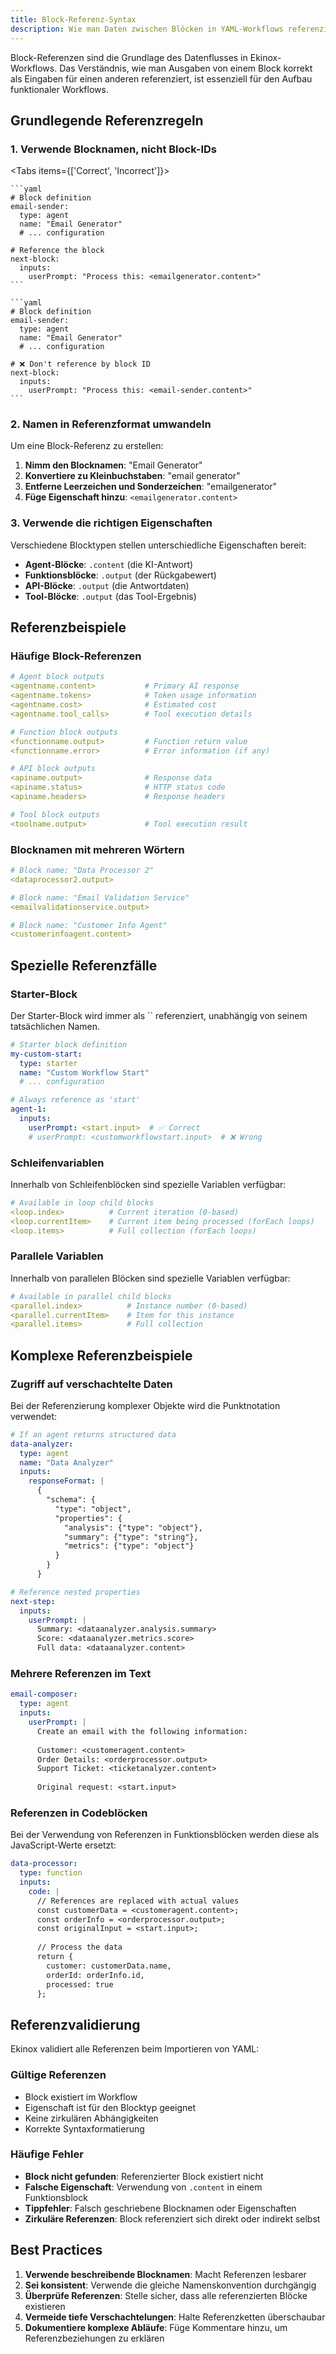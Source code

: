 ```yaml
---
title: Block-Referenz-Syntax
description: Wie man Daten zwischen Blöcken in YAML-Workflows referenziert
---
```



Block-Referenzen sind die Grundlage des Datenflusses in Ekinox-Workflows. Das Verständnis, wie man Ausgaben von einem Block korrekt als Eingaben für einen anderen referenziert, ist essenziell für den Aufbau funktionaler Workflows.

## Grundlegende Referenzregeln

### 1. Verwende Blocknamen, nicht Block-IDs

<Tabs items={['Correct', 'Incorrect']}>
  <Tab>

    ```yaml
    # Block definition
    email-sender:
      type: agent
      name: "Email Generator"
      # ... configuration

    # Reference the block
    next-block:
      inputs:
        userPrompt: "Process this: <emailgenerator.content>"
    ```

  </Tab>
  <Tab>

    ```yaml
    # Block definition
    email-sender:
      type: agent
      name: "Email Generator"
      # ... configuration

    # ❌ Don't reference by block ID
    next-block:
      inputs:
        userPrompt: "Process this: <email-sender.content>"
    ```

  </Tab>
</Tabs>

### 2. Namen in Referenzformat umwandeln

Um eine Block-Referenz zu erstellen:

1. **Nimm den Blocknamen**: "Email Generator"
2. **Konvertiere zu Kleinbuchstaben**: "email generator" 
3. **Entferne Leerzeichen und Sonderzeichen**: "emailgenerator"
4. **Füge Eigenschaft hinzu**: `<emailgenerator.content>`

### 3. Verwende die richtigen Eigenschaften

Verschiedene Blocktypen stellen unterschiedliche Eigenschaften bereit:

- **Agent-Blöcke**: `.content` (die KI-Antwort)
- **Funktionsblöcke**: `.output` (der Rückgabewert)
- **API-Blöcke**: `.output` (die Antwortdaten)
- **Tool-Blöcke**: `.output` (das Tool-Ergebnis)

## Referenzbeispiele

### Häufige Block-Referenzen

```yaml
# Agent block outputs
<agentname.content>           # Primary AI response
<agentname.tokens>            # Token usage information
<agentname.cost>              # Estimated cost
<agentname.tool_calls>        # Tool execution details

# Function block outputs  
<functionname.output>         # Function return value
<functionname.error>          # Error information (if any)

# API block outputs
<apiname.output>              # Response data
<apiname.status>              # HTTP status code
<apiname.headers>             # Response headers

# Tool block outputs
<toolname.output>             # Tool execution result
```

### Blocknamen mit mehreren Wörtern

```yaml
# Block name: "Data Processor 2"
<dataprocessor2.output>

# Block name: "Email Validation Service"  
<emailvalidationservice.output>

# Block name: "Customer Info Agent"
<customerinfoagent.content>
```

## Spezielle Referenzfälle

### Starter-Block

<Callout type="warning">
  Der Starter-Block wird immer als `<start.input>` referenziert, unabhängig von seinem tatsächlichen Namen.
</Callout>

```yaml
# Starter block definition
my-custom-start:
  type: starter
  name: "Custom Workflow Start"
  # ... configuration

# Always reference as 'start'
agent-1:
  inputs:
    userPrompt: <start.input>  # ✅ Correct
    # userPrompt: <customworkflowstart.input>  # ❌ Wrong
```

### Schleifenvariablen

Innerhalb von Schleifenblöcken sind spezielle Variablen verfügbar:

```yaml
# Available in loop child blocks
<loop.index>          # Current iteration (0-based)
<loop.currentItem>    # Current item being processed (forEach loops)
<loop.items>          # Full collection (forEach loops)
```

### Parallele Variablen

Innerhalb von parallelen Blöcken sind spezielle Variablen verfügbar:

```yaml
# Available in parallel child blocks
<parallel.index>          # Instance number (0-based)
<parallel.currentItem>    # Item for this instance
<parallel.items>          # Full collection
```

## Komplexe Referenzbeispiele

### Zugriff auf verschachtelte Daten

Bei der Referenzierung komplexer Objekte wird die Punktnotation verwendet:

```yaml
# If an agent returns structured data
data-analyzer:
  type: agent
  name: "Data Analyzer"
  inputs:
    responseFormat: |
      {
        "schema": {
          "type": "object",
          "properties": {
            "analysis": {"type": "object"},
            "summary": {"type": "string"},
            "metrics": {"type": "object"}
          }
        }
      }

# Reference nested properties
next-step:
  inputs:
    userPrompt: |
      Summary: <dataanalyzer.analysis.summary>
      Score: <dataanalyzer.metrics.score>
      Full data: <dataanalyzer.content>
```

### Mehrere Referenzen im Text

```yaml
email-composer:
  type: agent
  inputs:
    userPrompt: |
      Create an email with the following information:
      
      Customer: <customeragent.content>
      Order Details: <orderprocessor.output>
      Support Ticket: <ticketanalyzer.content>
      
      Original request: <start.input>
```

### Referenzen in Codeblöcken

Bei der Verwendung von Referenzen in Funktionsblöcken werden diese als JavaScript-Werte ersetzt:

```yaml
data-processor:
  type: function
  inputs:
    code: |
      // References are replaced with actual values
      const customerData = <customeragent.content>;
      const orderInfo = <orderprocessor.output>;
      const originalInput = <start.input>;
      
      // Process the data
      return {
        customer: customerData.name,
        orderId: orderInfo.id,
        processed: true
      };
```

## Referenzvalidierung

Ekinox validiert alle Referenzen beim Importieren von YAML:

### Gültige Referenzen
- Block existiert im Workflow
- Eigenschaft ist für den Blocktyp geeignet
- Keine zirkulären Abhängigkeiten
- Korrekte Syntaxformatierung

### Häufige Fehler
- **Block nicht gefunden**: Referenzierter Block existiert nicht
- **Falsche Eigenschaft**: Verwendung von `.content` in einem Funktionsblock
- **Tippfehler**: Falsch geschriebene Blocknamen oder Eigenschaften
- **Zirkuläre Referenzen**: Block referenziert sich direkt oder indirekt selbst

## Best Practices

1. **Verwende beschreibende Blocknamen**: Macht Referenzen lesbarer
2. **Sei konsistent**: Verwende die gleiche Namenskonvention durchgängig
3. **Überprüfe Referenzen**: Stelle sicher, dass alle referenzierten Blöcke existieren
4. **Vermeide tiefe Verschachtelungen**: Halte Referenzketten überschaubar
5. **Dokumentiere komplexe Abläufe**: Füge Kommentare hinzu, um Referenzbeziehungen zu erklären